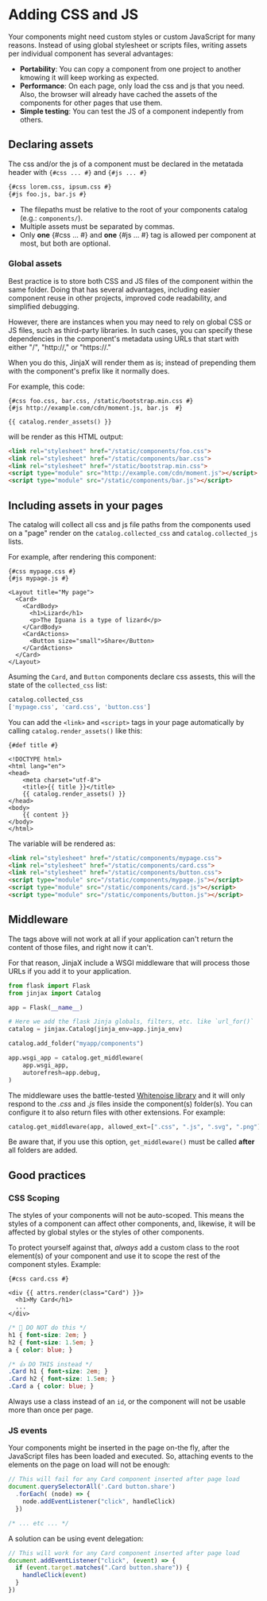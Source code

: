 # Adding CSS and JS

Your components might need custom styles or custom JavaScript for many reasons. Instead of using global stylesheet or scripts files, writing assets per individual component has several advantages:

- **Portability**: You can copy a component from one project to another kmowing it will keep working as expected.
- **Performance**: On each page, only load the css and js that you need. Also, the browser will already have cached the assets of the components for other pages that use them.
- **Simple testing**: You can test the JS of a component indepently from others.


## Declaring assets

The css and/or the js of a component must be declared in the metatada header with `{#css ... #}` and `{#js ... #}`

```html
{#css lorem.css, ipsum.css #}
{#js foo.js, bar.js #}
```

- The filepaths must be relative to the root of your components catalog (e.g.: `components/`).
- Multiple assets must be separated by commas.
- Only **one** {#css ... #} and **one** {#js ... #} tag is allowed per component at most,
  but both are optional.


### Global assets

Best practice is to store both CSS and JS files of the component within the same folder.
Doing that has several advantages, including easier component reuse in other
projects, improved code readability, and simplified debugging.

However, there are instances when you may need to rely on global CSS or JS files,
such as third-party libraries. In such cases, you can specify these dependencies
in the component's metadata using URLs that start with either
"/", "http://," or "https://."

When you do this, JinjaX will render them as is; instead of prepending them
with the component's prefix like it normally does.

For example, this code:

```html+jinja
{#css foo.css, bar.css, /static/bootstrap.min.css #}
{#js http://example.com/cdn/moment.js, bar.js  #}

{{ catalog.render_assets() }}
```

will be render as this HTML output:

```html
<link rel="stylesheet" href="/static/components/foo.css">
<link rel="stylesheet" href="/static/components/bar.css">
<link rel="stylesheet" href="/static/bootstrap.min.css">
<script type="module" src="http://example.com/cdn/moment.js"></script>
<script type="module" src="/static/components/bar.js"></script>
```


## Including assets in your pages

The catalog will collect all css and js file paths from the components used on a "page" render on the `catalog.collected_css` and `catalog.collected_js` lists.

For example, after rendering this component:

```html+jinja title="components/MyPage.jinja"
{#css mypage.css #}
{#js mypage.js #}

<Layout title="My page">
  <Card>
    <CardBody>
      <h1>Lizard</h1>
      <p>The Iguana is a type of lizard</p>
    </CardBody>
    <CardActions>
      <Button size="small">Share</Button>
    </CardActions>
  </Card>
</Layout>
```

Asuming the `Card`, and `Button` components declare css assests, this will the state of the `collected_css` list:

```py
catalog.collected_css
['mypage.css', 'card.css', 'button.css']
```

You can add the `<link>` and `<script>` tags in your page automatically by calling `catalog.render_assets()` like this:

```html+jinja title="components/Layout.jinja" hl_lines="8"
{#def title #}

<!DOCTYPE html>
<html lang="en">
<head>
	<meta charset="utf-8">
	<title>{{ title }}</title>
	{{ catalog.render_assets() }}
</head>
<body>
	{{ content }}
</body>
</html>
```

The variable will be rendered as:

```html
<link rel="stylesheet" href="/static/components/mypage.css">
<link rel="stylesheet" href="/static/components/card.css">
<link rel="stylesheet" href="/static/components/button.css">
<script type="module" src="/static/components/mypage.js"></script>
<script type="module" src="/static/components/card.js"></script>
<script type="module" src="/static/components/button.js"></script>
```

## Middleware

The tags above will not work at all if your application can't return the content of those files, and right now it can't.

For that reason, JinjaX include a WSGI middleware that will process those URLs if you add it to your application.

```py
from flask import Flask
from jinjax import Catalog

app = Flask(__name__)

# Here we add the flask Jinja globals, filters, etc. like `url_for()`
catalog = jinjax.Catalog(jinja_env=app.jinja_env)

catalog.add_folder("myapp/components")

app.wsgi_app = catalog.get_middleware(
    app.wsgi_app,
    autorefresh=app.debug,
)
```

The middleware uses the battle-tested [Whitenoise library](http://whitenoise.evans.io/) and it will only respond to the *.css* and *.js* files inside the component(s) folder(s). You can configure it to also return files with other extensions. For example:

```python
catalog.get_middleware(app, allowed_ext=[".css", ".js", ".svg", ".png"])
```

Be aware that, if you use this option, `get_middleware()` must be called **after** all folders are added.


## Good practices

### CSS Scoping

The styles of your components will not be auto-scoped. This means the styles of a component can affect other components, and, likewise, it will be affected by global styles or the styles of other components.

To protect yourself against that, *always* add a custom class to the root element(s) of your component and use it to scope the rest of the component styles.
Example:

```html+jinja title="components/Card.jinja"
{#css card.css #}

<div {{ attrs.render(class="Card") }}>
  <h1>My Card</h1>
  ...
</div>
```

```css title="components/card.css"
/* 🚫 DO NOT do this */
h1 { font-size: 2em; }
h2 { font-size: 1.5em; }
a { color: blue; }

/* 👍 DO THIS instead */
.Card h1 { font-size: 2em; }
.Card h2 { font-size: 1.5em; }
.Card a { color: blue; }
```

Always use a class instead of an `id`, or the component will not be usable more than once per page.


### JS events

Your components might be inserted in the page on-the fly, after the JavaScript files has been loaded and executed. So, attaching events to the elements on the page on load will not be enough:

```js title="components/card.js"
// This will fail for any Card component inserted after page load
document.querySelectorAll('.Card button.share')
  .forEach( (node) => {
    node.addEventListener("click", handleClick)
  })

/* ... etc ... */
```

A solution can be using event delegation:

```js title="components/card.js"
// This will work for any Card component inserted after page load
document.addEventListener("click", (event) => {
  if (event.target.matches(".Card button.share")) {
    handleClick(event)
  }
})
```
